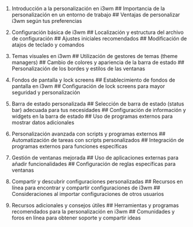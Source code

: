 
1. Introducción a la personalización en i3wm
## Importancia de la personalización en un entorno de trabajo
## Ventajas de personalizar i3wm según tus preferencias

2. Configuración básica de i3wm
## Localización y estructura del archivo de configuración
## Ajustes iniciales recomendados
## Modificación de atajos de teclado y comandos

3. Temas visuales en i3wm
## Utilización de gestores de temas (theme managers)
## Cambio de colores y apariencia de la barra de estado
## Personalización de los bordes y estilos de las ventanas

4. Fondos de pantalla y lock screens
## Establecimiento de fondos de pantalla en i3wm
## Configuración de lock screens para mayor seguridad y personalización

5. Barra de estado personalizada
## Selección de barra de estado (status bar) adecuada para tus necesidades
## Configuración de información y widgets en la barra de estado
## Uso de programas externos para mostrar datos adicionales

6. Personalización avanzada con scripts y programas externos
## Automatización de tareas con scripts personalizados
## Integración de programas externos para funciones específicas

7. Gestión de ventanas mejorada
## Uso de aplicaciones externas para añadir funcionalidades
## Configuración de reglas específicas para ventanas

8. Compartir y descubrir configuraciones personalizadas
## Recursos en línea para encontrar y compartir configuraciones de i3wm
## Consideraciones al importar configuraciones de otros usuarios

9. Recursos adicionales y consejos útiles
## Herramientas y programas recomendados para la personalización en i3wm
## Comunidades y foros en línea para obtener soporte y compartir ideas
